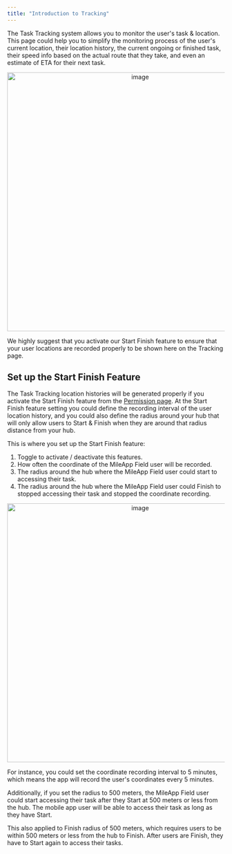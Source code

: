 ```yaml
---
title: "Introduction to Tracking"
---
```



The Task Tracking system allows you to monitor the user's task & location. This page could help you to simplify the monitoring process of the user's current location, their location history, the current ongoing or finished task, their speed info based on the actual route that they take, and even an estimate of ETA for their next task.

<div align="center">
  <img src="https://t3837933.p.clickup-attachments.com/t3837933/3df26056-9449-4e69-880c-a210bee07b6f/image.png" alt="image" width="600" />
</div>

We highly suggest that you activate our Start Finish feature to ensure that your user locations are recorded properly to be shown here on the Tracking page.

## Set up the Start Finish Feature

The Task Tracking location histories will be generated properly if you activate the Start Finish feature from the [Permission page](https://web.mile.app/setting/permission). At the Start Finish feature setting you could define the recording interval of the user location history, and you could also define the radius around your hub that will only allow users to Start & Finish when they are around that radius distance from your hub.

This is where you set up the Start Finish feature:

1. Toggle to activate / deactivate this features.
2. How often the coordinate of the MileApp Field user will be recorded.
3. The radius around the hub where the MileApp Field user could start to accessing their task.
4. The radius around the hub where the MileApp Field user could Finish to stopped accessing their task and stopped the coordinate recording.

<div align="center">
  <img src="https://t3837933.p.clickup-attachments.com/t3837933/a236bc32-37a3-4090-b2c4-8e648494cfad/image.png" alt="image" width="600" />
</div>

For instance, you could set the coordinate recording interval to 5 minutes, which means the app will record the user's coordinates every 5 minutes.

Additionally, if you set the radius to 500 meters, the MileApp Field user could start accessing their task after they Start at 500 meters or less from the hub. The mobile app user will be able to access their task as long as they have Start.

This also applied to Finish radius of 500 meters, which requires users to be within 500 meters or less from the hub to Finish. After users are Finish, they have to Start again to access their tasks.